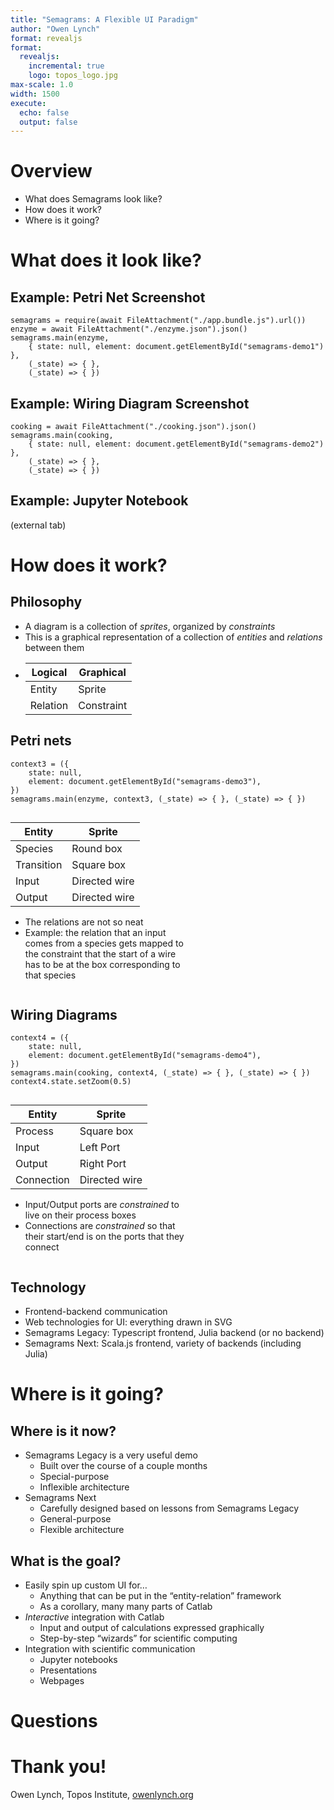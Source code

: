 ```yaml
---
title: "Semagrams: A Flexible UI Paradigm"
author: "Owen Lynch"
format: revealjs
format:
  revealjs:
    incremental: true
    logo: topos_logo.jpg
max-scale: 1.0
width: 1500
execute:
  echo: false
  output: false
---
```


# Overview

- What does Semagrams look like?
- How does it work?
- Where is it going?

# What does it look like?

## Example: Petri Net Screenshot

```ojs
semagrams = require(await FileAttachment("./app.bundle.js").url())
enzyme = await FileAttachment("./enzyme.json").json()
semagrams.main(enzyme,
    { state: null, element: document.getElementById("semagrams-demo1") },
    (_state) => { },
    (_state) => { })
```

<div id="semagrams-demo1" style="all:initial" tabindex="0" width="500">
</div>

## Example: Wiring Diagram Screenshot

```ojs
cooking = await FileAttachment("./cooking.json").json()
semagrams.main(cooking,
    { state: null, element: document.getElementById("semagrams-demo2") },
    (_state) => { },
    (_state) => { })
```

<div id="semagrams-demo2" style="all:initial" tabindex="0" width="500">
</div>

## Example: Jupyter Notebook

(external tab)

# How does it work?

## Philosophy

- A diagram is a collection of *sprites*, organized by *constraints*
- This is a graphical representation of a collection of *entities* and *relations* between them
-   | Logical  | Graphical  |
    |----------|------------|
    | Entity   | Sprite     |
    | Relation | Constraint |

## Petri nets

```ojs
context3 = ({
    state: null,
    element: document.getElementById("semagrams-demo3"),
})
semagrams.main(enzyme, context3, (_state) => { }, (_state) => { })
```


:::: {.columns}

::: {.column width="60%"}
| Entity     | Sprite        |
|------------|---------------|
| Species    | Round box     |
| Transition | Square box    |
| Input      | Directed wire |
| Output     | Directed wire |
  
- The relations are not so neat
- Example: the relation that an input comes from a species gets mapped to the constraint that the start of a wire has to be at the box corresponding to that species
:::

::: {.column width="40%"}
<div id="semagrams-demo3" style="all:initial" tabindex="0" width="500">
</div>
:::

::::

## Wiring Diagrams

```ojs
context4 = ({
    state: null,
    element: document.getElementById("semagrams-demo4"),
})
semagrams.main(cooking, context4, (_state) => { }, (_state) => { })
context4.state.setZoom(0.5)
```

:::: {.columns}

::: {.column width="60%"}
| Entity     | Sprite        |
|------------|---------------|
| Process    | Square box    |
| Input      | Left Port     |
| Output     | Right Port    |
| Connection | Directed wire |

- Input/Output ports are *constrained* to live on their process boxes
- Connections are *constrained* so that their start/end is on the ports that they connect
:::

::: {.column width="40%"}
<div id="semagrams-demo4" style="all:initial" tabindex="0" width="500">
</div>
:::

::::


## Technology

- Frontend-backend communication
- Web technologies for UI: everything drawn in SVG
- Semagrams Legacy: Typescript frontend, Julia backend (or no backend)
- Semagrams Next: Scala.js frontend, variety of backends (including Julia)

# Where is it going?

## Where is it now?

- Semagrams Legacy is a very useful demo
  - Built over the course of a couple months
  - Special-purpose
  - Inflexible architecture
- Semagrams Next
  - Carefully designed based on lessons from Semagrams Legacy
  - General-purpose
  - Flexible architecture

## What is the goal?

- Easily spin up custom UI for...
  - Anything that can be put in the "entity-relation" framework
  - As a corollary, many many parts of Catlab
- *Interactive* integration with Catlab
  - Input and output of calculations expressed graphically
  - Step-by-step "wizards" for scientific computing
- Integration with scientific communication
  - Jupyter notebooks
  - Presentations
  - Webpages

# Questions

# Thank you!

Owen Lynch, Topos Institute, [owenlynch.org](https://owenlynch.org)

